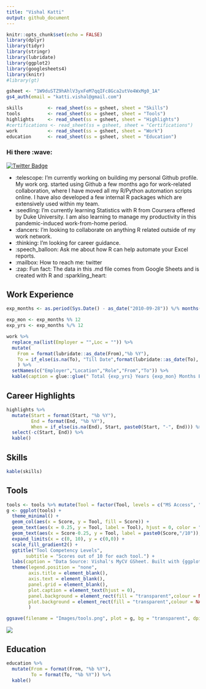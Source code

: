 ```yaml
---
title: "Vishal Katti"
output: github_document
---
```


```r
knitr::opts_chunk$set(echo = FALSE)
library(dplyr)
library(tidyr)
library(stringr)
library(lubridate)
library(ggplot2)
library(googlesheets4)
library(knitr)
#library(gt)
```

```r
gsheet <- "1W9duSTZ9hAhlV3yxFeM7qqIFc8Gca2utVe4WxMg0_1A"
gs4_auth(email = "katti.vishal@gmail.com")

skills         <- read_sheet(ss = gsheet, sheet = "Skills")
tools          <- read_sheet(ss = gsheet, sheet = "Tools")
highlights     <- read_sheet(ss = gsheet, sheet = "Highlights")
#certifications <- read_sheet(ss = gsheet, sheet = "Certifications")
work           <- read_sheet(ss = gsheet, sheet = "Work")
education      <- read_sheet(ss = gsheet, sheet = "Education")

```

### Hi there :wave:

[![Twitter
Badge](https://img.shields.io/badge/-Twitter-1ca0f1?style=flat-square&labelColor=1ca0f1&logo=twitter&logoColor=white&link=https://twitter.com/vishal_katti)](https://twitter.com/vishal_katti)

-   :telescope: I'm currently working on building my personal Github
    profile. My work org. started using Github a few months ago for
    work-related collaboration, where I have moved all my R/Python
    automation scripts online. I have also developed a few internal R
    packages which are extensively used within my team.
-   :seedling: I'm currently learning Statistics with R from Coursera
    offered by Duke University. I am also learning to manage my
    productivity in this pandemic-induced work-from-home period.
-   :dancers: I'm looking to collaborate on anything R related outside
    of my work network.
-   :thinking: I'm looking for career guidance.
-   :speech_balloon: Ask me about how R can help automate your Excel
    reports.
-   :mailbox: How to reach me: twitter
-   :zap: Fun fact: The data in this .md file comes from Google Sheets
    and is created with R and :sparkling_heart:

## Work Experience

```r
exp_months <- as.period(Sys.Date() - as_date("2010-09-28")) %/% months(1)

exp_mon <- exp_months %% 12
exp_yrs <- exp_months %/% 12

work %>% 
  replace_na(list(Employer = "",Loc = "")) %>% 
  mutate(
    From = format(lubridate::as_date(From),"%b %Y"),
    To = if_else(is.na(To), "Till Date",format(lubridate::as_date(To), "%b %Y"))
    ) %>% 
  setNames(c("Employer","Location","Role","From","To")) %>% 
  kable(caption = glue::glue(" Total {exp_yrs} Years {exp_mon} Months Experience."))
```

## Career Highlights

```r
highlights %>% 
  mutate(Start = format(Start, "%b %Y"),
         End = format(End, "%b %Y"),
         When = if_else(is.na(End), Start, paste0(Start, "-", End))) %>% 
  select(-c(Start, End)) %>% 
  kable()
```

## Skills

```r
kable(skills)
```

## Tools

```r
tools <- tools %>% mutate(Tool = factor(Tool, levels = c("MS Access", "Git/Github/Gitlab Version Control", "Python", "SQL", "MS Visio", "MS Word", "MS Powerpoint", "MS Excel", "VBA", "R"))) 
g <- ggplot(tools) +
  theme_minimal() +
  geom_col(aes(x = Score, y = Tool, fill = Score)) +
  geom_text(aes(x = 0.25, y = Tool, label = Tool), hjust = 0, color = "white") +
  geom_text(aes(x = Score-0.25, y = Tool, label = paste0(Score,"/10")), hjust = 1, color = "white") +
  expand_limits(x = c(0, 10), y = c(0,0)) +
  scale_fill_gradient2() +
  ggtitle("Tool Competency Levels", 
       subtitle = "Scores out of 10 for each tool.") +
  labs(caption = "Data Source: Vishal's MyCV GSheet. Built with {ggplot2}") +
  theme(legend.position = "none",
        axis.title = element_blank(),
        axis.text = element_blank(),
        panel.grid = element_blank(),
        plot.caption = element_text(hjust = 0),
        panel.background = element_rect(fill = "transparent",colour = NA),
        plot.background = element_rect(fill = "transparent",colour = NA)
        )

ggsave(filename = "Images/tools.png", plot = g, bg = "transparent", dpi = 600, width = 5, height = 4)
```

![](Images/tools.png)

## Education

```r
education %>% 
  mutate(From = format(From, "%b %Y"),
         To = format(To, "%b %Y")) %>% 
  kable()
```
